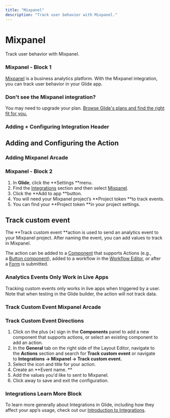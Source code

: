 ```yaml
---
title: "Mixpanel"
description: "Track user behavior with Mixpanel."
---
```


# Mixpanel

Track user behavior with Mixpanel.

### Mixpanel - Block 1

[Mixpanel](https://mixpanel.com/) is a business analytics platform. With the Mixpanel integration, you can track user behavior in your Glide app.

### Don't see the Mixpanel integration?

You may need to upgrade your plan. [Browse Glide's plans and find the right fit for you.](https://www.glideapps.com/pricing)

### Adding + Configuring Integration Header

## Adding and Configuring the Action



### Adding Mixpanel Arcade

### Mixpanel - Block 2

1. In **Glide**, click the **Settings **menu.
2. Find the [Integrations](/automation/integrations) section and then select [Mixpanel](https://mixpanel.com/).
3. Click the **Add to app **button.
4. You will need your Mixpanel project’s **Project token **to track events.
5. You can find your **Project token **in your project settings.

## Track custom event

The **Track custom event **action is used to send an analytics event to your Mixpanel project. After naming the event, you can add values to track in Mixpanel.

The action can be added to a [Component](/components) that supports Actions (e.g., a [Button component](/button-components)), added to a workflow in the [Workflow Editor](/getting-started/introduction-to-workflows#the-workflow-editor), or after a [Form](/forms) is submitted.

### Analytics Events Only Work in Live Apps

Tracking custom events only works in live apps when triggered by a user. Note that when testing in the Glide builder, the action will not track data. 

### Track Custom Event Mixpanel Arcade

### Track Custom Event Directions

1. Click on the plus (**+**) sign in the **Components** panel to add a new component that supports actions, or select an existing component to add an action.
2. In the **General** tab on the right side of the Layout Editor, navigate to the **Actions** section and search for **Track custom event** or navigate to **Integrations → Mixpanel → Track custom event.**
3. Select the icon and title for your action.
4. Create an **Event name. **
5. Add the values you'd like to sent to Mixpanel. 
6. Click away to save and exit the configuration. 



### Integrations Learn More Block

To learn more generally about Integrations in Glide, including how they affect your app’s usage, check out our [Introduction to Integrations](/automation/integrations).

